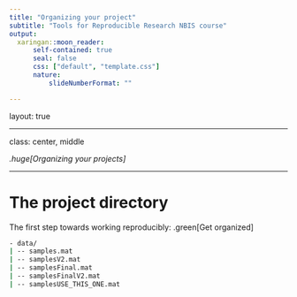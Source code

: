 ```yaml
---
title: "Organizing your project"
subtitle: "Tools for Reproducible Research NBIS course"
output:
  xaringan::moon_reader:
      self-contained: true
      seal: false
      css: ["default", "template.css"]
      nature:
          slideNumberFormat: ""

---
```


layout: true
<div class="scilife-logo"></div>
<div class="nbis-logo"></div>

---

class: center, middle

*.huge[Organizing your projects]*

---

# The project directory

The first step towards working reproducibly: .green[Get organized]

```bash
- data/
| -- samples.mat
| -- samplesV2.mat
| -- samplesFinal.mat
| -- samplesFinalV2.mat
| -- samplesUSE_THIS_ONE.mat
```
